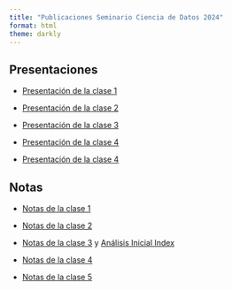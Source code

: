 ```yaml
---
title: "Publicaciones Seminario Ciencia de Datos 2024"
format: html
theme: darkly
---
```


## Presentaciones

-   [Presentación de la clase 1](./presentaciones/1-inicio-y-setup.html)

-   [Presentación de la clase 2](./presentaciones/2-sincronizar-repositorios-primer-codigo-y-analysis.html)

-   [Presentación de la clase 3](./presentaciones/3-centralizacion-y-dispersión.html)

-   [Presentación de la clase 4](./presentaciones/4-metodo-científico.html)

-   [Presentación de la clase 4](./presentaciiones/5-chi-cuadrado.html.html)


## Notas

-   [Notas de la clase 1](./notas/clase-1-notas.html)

-   [Notas de la clase 2](./notas/clase-2-hacer-histograma.html)

-   [Notas de la clase 3](./notas/notas-clase-3.html) y [Análisis Inicial Index](./notas/tarea-analisis-indec-1.html)

-   [Notas de la clase 4](./notas/clase-4-notas.html)

-   [Notas de la clase 5](./notas/notas-clase-5.html)
